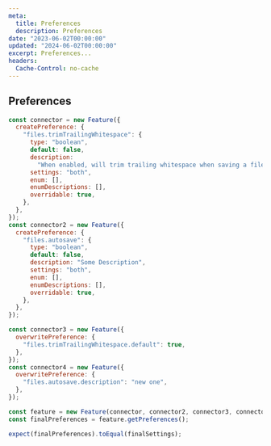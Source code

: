 ```yaml
---
meta:
  title: Preferences
  description: Preferences
date: "2023-06-02T00:00:00"
updated: "2024-06-02T00:00:00"
excerpt: Preferences...
headers:
  Cache-Control: no-cache
---
```


## Preferences

```js
const connector = new Feature({
  createPreference: {
    "files.trimTrailingWhitespace": {
      type: "boolean",
      default: false,
      description:
        "When enabled, will trim trailing whitespace when saving a file.",
      settings: "both",
      enum: [],
      enumDescriptions: [],
      overridable: true,
    },
  },
});
const connector2 = new Feature({
  createPreference: {
    "files.autosave": {
      type: "boolean",
      default: false,
      description: "Some Description",
      settings: "both",
      enum: [],
      enumDescriptions: [],
      overridable: true,
    },
  },
});

const connector3 = new Feature({
  overwritePreference: {
    "files.trimTrailingWhitespace.default": true,
  },
});
const connector4 = new Feature({
  overwritePreference: {
    "files.autosave.description": "new one",
  },
});

const feature = new Feature(connector, connector2, connector3, connector4);
const finalPreferences = feature.getPreferences();

expect(finalPreferences).toEqual(finalSettings);
```
